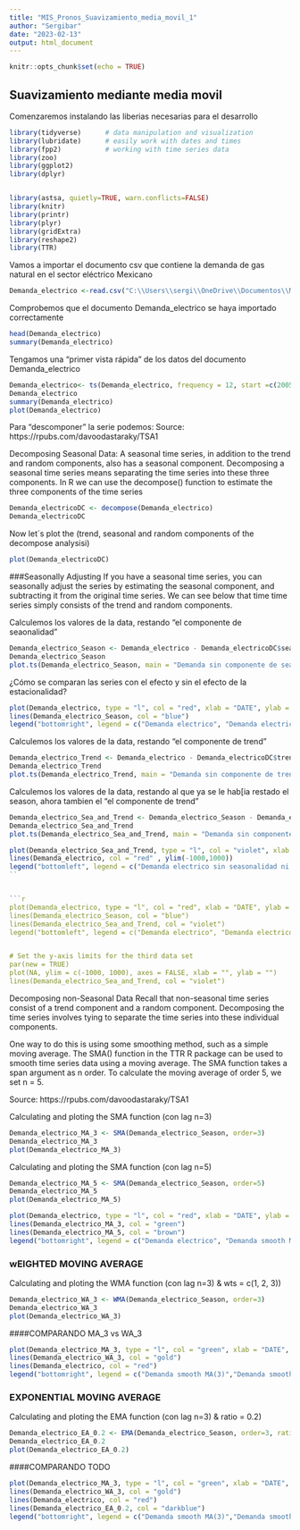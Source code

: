 ```yaml
---
title: "MIS_Pronos_Suavizamiento_media_movil_1"
author: "Sergibar"
date: "2023-02-13"
output: html_document
---
```


```r
knitr::opts_chunk$set(echo = TRUE)
```

## Suavizamiento mediante media movil 

Comenzaremos instalando las liberias necesarias para el desarrollo 


```r

library(tidyverse)      # data manipulation and visualization
library(lubridate)      # easily work with dates and times
library(fpp2)           # working with time series data
library(zoo) 
library(ggplot2)
library(dplyr)


library(astsa, quietly=TRUE, warn.conflicts=FALSE)
library(knitr)
library(printr)
library(plyr)
library(gridExtra)
library(reshape2)
library(TTR)


```


Vamos a importar el documento csv que contiene la demanda de gas natural en el sector eléctrico Mexicano 

```r
Demanda_electrico <-read.csv("C:\\Users\\sergi\\OneDrive\\Documentos\\MIS_UNAM\\Segundo_semestre\\Pronosticos_UNAM\\Demanda_electrico_2022_full2.csv", header= TRUE)
```

Comprobemos que el documento Demanda_electrico se haya importado correctamente

```r
head(Demanda_electrico)
summary(Demanda_electrico)
```
Tengamos una "primer vista rápida" de los datos del documento Demanda_electrico
```r

Demanda_electrico<- ts(Demanda_electrico, frequency = 12, start =c(2005,1))
Demanda_electrico
summary(Demanda_electrico)
plot(Demanda_electrico)

```


Para "descomponer" la serie podemos: 
Source: https://rpubs.com/davoodastaraky/TSA1


Decomposing Seasonal Data:
A seasonal time series, in addition to the trend and random components, also has a seasonal component. Decomposing a seasonal time series means separating the time series into these three components. In R we can use the decompose() function to estimate the three components of the time series

```r
Demanda_electricoDC <- decompose(Demanda_electrico)
Demanda_electricoDC
```


Now let´s plot the (trend, seasonal and random components of the decompose analysisi)

```r
plot(Demanda_electricoDC)
```


###Seasonally Adjusting
If you have a seasonal time series, you can seasonally adjust the series by estimating the seasonal component, and subtracting it from the original time series. We can see below that time time series simply consists of the trend and random components.



Calculemos los valores de la data, restando "el componente de seaonalidad" 
```r
Demanda_electrico_Season <- Demanda_electrico - Demanda_electricoDC$seasonal
Demanda_electrico_Season
plot.ts(Demanda_electrico_Season, main = "Demanda sin componente de seasonalidad", col="blue")
```



¿Cómo se comparan las series con el efecto y sin el efecto de la estacionalidad? 
```r
plot(Demanda_electrico, type = "l", col = "red", xlab = "DATE", ylab = "Demand", main = "Demanda electrico con y sin seasonalidad")
lines(Demanda_electrico_Season, col = "blue")
legend("bottomright", legend = c("Demanda electrico", "Demanda electrico sin seasonalidad"), col = c("red", "blue"), lty = 1)
```
 
 
 
Calculemos los valores de la data, restando "el componente de trend" 
```r
Demanda_electrico_Trend <- Demanda_electrico - Demanda_electricoDC$trend
Demanda_electrico_Trend
plot.ts(Demanda_electrico_Trend, main = "Demanda sin componente de trend", col="pink")
```


 
Calculemos los valores de la data, restando al que ya se le hab[ia restado el season, ahora tambien el "el componente de trend" 
```r
Demanda_electrico_Sea_and_Trend <- Demanda_electrico_Season - Demanda_electricoDC$trend
Demanda_electrico_Sea_and_Trend
plot.ts(Demanda_electrico_Sea_and_Trend, main = "Demanda sin componente season ni componente trend", col="violet")
```
```r
plot(Demanda_electrico_Sea_and_Trend, type = "l", col = "violet", xlab = "DATE", ylab = "Demand", main = "Demanda electrico y demanda sin seanonalidad ni trend")
lines(Demanda_electrico, col = "red" , ylim(-1000,1000))
legend("bottomleft", legend = c("Demanda electrico sin seasonalidad ni trend","Demanda electrico 'original' " ), col = c("violet","red"), lty = 1)
``


```r

plot(Demanda_electrico, type = "l", col = "red", xlab = "DATE", ylab = "Demand", main = "Demanda electrico con y sin seasonalidad $ sin seanonalidad ni trend")
lines(Demanda_electrico_Season, col = "blue")
lines(Demanda_electrico_Sea_and_Trend, col = "violet")
legend("bottomleft", legend = c("Demanda electrico", "Demanda electrico sin seasonalidad","Demanda electrico sin seasonalidad ni trend" ), col = c("red", "blue","violet"), lty = 1)


# Set the y-axis limits for the third data set
par(new = TRUE)
plot(NA, ylim = c(-1000, 1000), axes = FALSE, xlab = "", ylab = "")
lines(Demanda_electrico_Sea_and_Trend, col = "violet")

```


Decomposing non-Seasonal Data
Recall that non-seasonal time series consist of a trend component and a random component. Decomposing the time series involves tying to separate the time series into these individual components.

One way to do this is using some smoothing method, such as a simple moving average. The SMA() function in the TTR R package can be used to smooth time series data using a moving average. The SMA function takes a span argument as n order. To calculate the moving average of order 5, we set n = 5.

Source: https://rpubs.com/davoodastaraky/TSA1



Calculating and ploting the SMA function (con lag n=3)

```r
Demanda_electrico_MA_3 <- SMA(Demanda_electrico_Season, order=3)
Demanda_electrico_MA_3
plot(Demanda_electrico_MA_3)
```



Calculating and ploting the SMA function (con lag n=5)

```r
Demanda_electrico_MA_5 <- SMA(Demanda_electrico_Season, order=5)
Demanda_electrico_MA_5
plot(Demanda_electrico_MA_5)

```


```r
plot(Demanda_electrico, type = "l", col = "red", xlab = "DATE", ylab = "Demand", main = "Demanda electrico'original' vs MA smooth ")
lines(Demanda_electrico_MA_3, col = "green")
lines(Demanda_electrico_MA_5, col = "brown")
legend("bottomright", legend = c("Demanda electrico", "Demanda smooth MA(3)", "Demanda smooth MA(5)"), col = c("red", "green", "brown"), lty = 1)
```


### wEIGHTED MOVING AVERAGE

Calculating and ploting the WMA function (con lag n=3) & wts = c(1, 2, 3))


```r
Demanda_electrico_WA_3 <- WMA(Demanda_electrico_Season, order=3)
Demanda_electrico_WA_3
plot(Demanda_electrico_WA_3)
```




####COMPARANDO MA_3 vs WA_3
```r
plot(Demanda_electrico_MA_3, type = "l", col = "green", xlab = "DATE", ylab = "Demand", main = "Demanda electrico' smooth MA_3 vs WA_3 ")
lines(Demanda_electrico_WA_3, col = "gold")
lines(Demanda_electrico, col = "red")
legend("bottomright", legend = c("Demanda smooth MA(3)","Demanda smooth WA(3)", "Demanda electrico"), col = c("green", "gold", "red"), lty = 1)
```



### EXPONENTIAL MOVING AVERAGE

Calculating and ploting the EMA function (con lag n=3) & ratio = 0.2)

```r
Demanda_electrico_EA_0.2 <- EMA(Demanda_electrico_Season, order=3, ratio =0.2 )
Demanda_electrico_EA_0.2
plot(Demanda_electrico_EA_0.2)
```


####COMPARANDO TODO

```r
plot(Demanda_electrico_MA_3, type = "l", col = "green", xlab = "DATE", ylab = "Demand", main = "Demanda electrico' smooth MA_3 vs WA_3 ")
lines(Demanda_electrico_WA_3, col = "gold")
lines(Demanda_electrico, col = "red")
lines(Demanda_electrico_EA_0.2, col = "darkblue")
legend("bottomright", legend = c("Demanda smooth MA(3)","Demanda smooth WA(3)", "Demanda electrico", "Demanda electrico EMA"), col = c("green", "gold", "red", "darkblue"), lty = 1)
```

